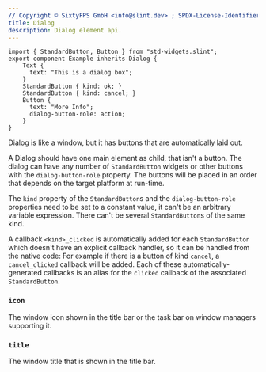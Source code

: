 ```yaml
---
// Copyright © SixtyFPS GmbH <info@slint.dev> ; SPDX-License-Identifier: MIT
title: Dialog
description: Dialog element api.
---
```


<CodeSnippetMD imagePath="/src/assets/generated/dialog-example.png"  imageWidth="200" imageHeight="100"  imageAlt='dialog example'>

```slint title="dialog-example.slint"
import { StandardButton, Button } from "std-widgets.slint";
export component Example inherits Dialog {
    Text {
      text: "This is a dialog box";
    }
    StandardButton { kind: ok; }
    StandardButton { kind: cancel; }
    Button {
      text: "More Info";
      dialog-button-role: action;
    }
}
```
</CodeSnippetMD>

Dialog is like a window, but it has buttons that are automatically laid out.

A Dialog should have one main element as child, that isn't a button.
The dialog can have any number of `StandardButton` widgets or other buttons
with the `dialog-button-role` property.
The buttons will be placed in an order that depends on the target platform at run-time.

The `kind` property of the `StandardButton`s and the `dialog-button-role` properties need to be set to a constant value, it can't be an arbitrary variable expression.
There can't be several `StandardButton`s of the same kind.

A callback `<kind>_clicked` is automatically added for each `StandardButton` which doesn't have an explicit
callback handler, so it can be handled from the native code: For example if there is a button of kind `cancel`,
a `cancel_clicked` callback will be added.
Each of these automatically-generated callbacks is an alias for the `clicked` callback of the associated `StandardButton`.

### `icon`
<SlintProperty propName="icon" typeName="image">  
The window icon shown in the title bar or the task bar on window managers supporting it.
</SlintProperty>

 
### `title`
<SlintProperty propName="icon" typeName="string"> 
The window title that is shown in the title bar.
</SlintProperty>

